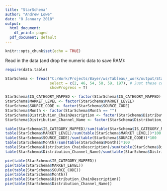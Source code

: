 ```yaml
---
title: "StarSchema"
author: "Andrew Lowe"
date: "8 January 2018"
output:
  html_document:
    df_print: paged
  pdf_document: default
---
```


```r
knitr::opts_chunk$set(echo = TRUE)
```

Read in the data (and drop the numeric data to save RAM):
```r
require(data.table)

StarSchema <- fread("C:/Work/Projects/Bayer/ws/Tableau/_work/output/StarSchema_CAT_PT_OVR_1000.csv", 
                    select = c(2, 46, 54, 58, 59, 197), # Just these columns; we don't need the rest
                    showProgress = T)
```

```r
StarSchema$IS_CATEGORY_MAPPED <- factor(StarSchema$IS_CATEGORY_MAPPED)
StarSchema$MARKET_LEVEL <- factor(StarSchema$MARKET_LEVEL)
StarSchema$SOURCE_CODE <- factor(StarSchema$SOURCE_CODE)
StarSchema$Month <- factor(StarSchema$Month == "")
StarSchema$Distribution_ChainDescription <- factor(StarSchema$Distribution_ChainDescription)
StarSchema$Distribution_Channel_Name <- factor(StarSchema$Distribution_Channel_Name)
```

```r
table(StarSchema$IS_CATEGORY_MAPPED)/sum(table(StarSchema$IS_CATEGORY_MAPPED))*100
table(StarSchema$MARKET_LEVEL)/sum(table(StarSchema$MARKET_LEVEL))*100
table(StarSchema$SOURCE_CODE)/sum(table(StarSchema$SOURCE_CODE))*100
table(StarSchema$Month)/sum(table(StarSchema$Month))*100
table(StarSchema$Distribution_ChainDescription)/sum(table(StarSchema$Distribution_ChainDescription))*100
table(StarSchema$Distribution_Channel_Name)/sum(table(StarSchema$Distribution_Channel_Name))*100
```

```r
pie(table(StarSchema$IS_CATEGORY_MAPPED))
pie(table(StarSchema$MARKET_LEVEL))
pie(table(StarSchema$SOURCE_CODE))
pie(table(StarSchema$Month))
pie(table(StarSchema$Distribution_ChainDescription))
pie(table(StarSchema$Distribution_Channel_Name))
```

